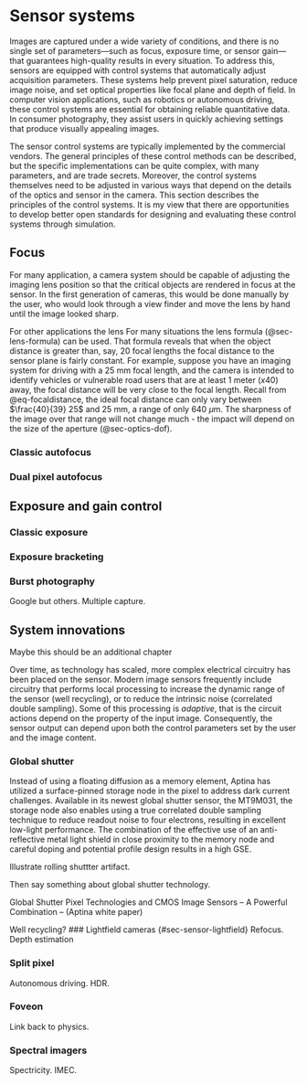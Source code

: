 # Sensor systems
Images are captured under a wide variety of conditions, and there is no single set of parameters—such as focus, exposure time, or sensor gain—that guarantees high-quality results in every situation. To address this, sensors are equipped with control systems that automatically adjust acquisition parameters. These systems help prevent pixel saturation, reduce image noise, and set optical properties like focal plane and depth of field. In computer vision applications, such as robotics or autonomous driving, these control systems are essential for obtaining reliable quantitative data. In consumer photography, they assist users in quickly achieving settings that produce visually appealing images.

The sensor control systems are typically implemented by the commercial vendors. The general principles of these control methods can be described, but the specific implementations can be quite complex, with many parameters, and are trade secrets. Moreover, the control systems themselves need to be adjusted in various ways that depend on the details of the optics and sensor in the camera. This section describes the principles of the control systems.  It is my view that there are opportunities to develop better open standards for designing and evaluating these control systems through simulation. 

## Focus
For many application, a camera system should be capable of adjusting the imaging lens position so that the critical objects are rendered in focus at the sensor.  In the first generation of cameras, this would be done manually by the user, who would look through a view finder and move the lens by hand until the image looked sharp. 

For other applications the lens   For many situations the lens formula (@sec-lens-formula) can be used. That formula reveals that when the object distance is greater than, say, 20 focal lengths the focal distance to the sensor plane is fairly constant. For example, suppose you have an imaging system for driving with a 25 mm focal length, and the camera is intended to identify vehicles or vulnerable road users that are at least 1 meter ($x40$) away, the focal distance will be very close to the focal length.  Recall from @eq-focaldistance, the ideal focal distance can only vary between $\frac{40}{39} 25$ and $25$ mm, a range of only 640 $\mu$m.  The sharpness of the image over that range will not change much - the impact will depend on the size of the aperture (@sec-optics-dof).

### Classic autofocus

### Dual pixel autofocus


## Exposure and gain control

### Classic exposure 

### Exposure bracketing

### Burst photography
Google but others.  Multiple capture.

## System innovations {#sec-sensor-innovations}

Maybe this should be an additional chapter

Over time, as technology has scaled, more complex electrical circuitry has been placed on the sensor. Modern image sensors frequently include circuitry that performs local processing to increase the dynamic range of the sensor (well recycling), or to reduce the intrinsic noise (correlated double sampling). Some of this processing is *adaptive*, that is the circuit actions depend on the property of the input image. Consequently, the sensor output can depend upon both the control parameters set by the user and the image content.

### Global shutter {#sec-sensor-globalshutter}
Instead of using a floating diffusion as a memory element, Aptina has utilized a surface-pinned storage node in the pixel to address dark current challenges. Available in its newest global shutter sensor, the MT9M031, the storage node also enables using a true correlated double sampling technique to reduce readout noise to four electrons, resulting in excellent low-light performance. The combination of the effective use of an anti-reflective metal light shield in close proximity to the memory node and careful doping and potential profile design results in a high GSE.

Illustrate rolling shuttter artifact.

Then say something about global shutter technology.

Global Shutter Pixel Technologies and CMOS Image Sensors – A Powerful Combination – (Aptina white paper)

Well recycling?
### Lightfield cameras {#sec-sensor-lightfield}
Refocus.  Depth estimation

### Split pixel {#sec-sensor-splitpixel}
Autonomous driving.  HDR.

### Foveon {#sec-sensor-foveon}
Link back to physics.

### Spectral imagers {#sec-sensor-spectral}
Spectricity.  IMEC.


